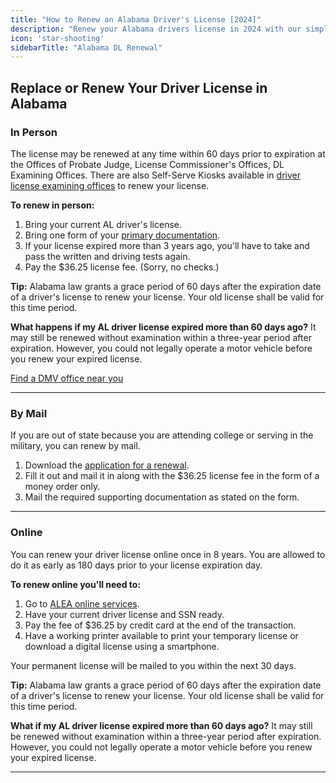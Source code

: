 ```yaml
---
title: "How to Renew an Alabama Driver's License [2024]"
description: "Renew your Alabama drivers license in 2024 with our simple, step-by-step guide. Find all the necessary requirements, forms, fees, and online renewal options to ensure a hassle-free experience. Stay legal and avoid fines - start your renewal process now!"
icon: 'star-shooting'
sidebarTitle: "Alabama DL Renewal"
---
```

## Replace or Renew Your Driver License in Alabama

### In Person

The license may be renewed at any time within 60 days prior to expiration at the Offices of Probate Judge, License Commissioner's Offices, DL Examining Offices. There are also Self-Serve Kiosks available in [driver license examining offices](https://driving-tests.org/dmv-near-me/alabama-dmv-office-locations/) to renew your license.

**To renew in person:**
1. Bring your current AL driver's license.
2. Bring one form of your [primary documentation](http://dps.alabama.gov/Home/wfContent.aspx?ID=30&PLH1=plhDriverLicense-DocumentRequirementsAndFees#ID).
3. If your license expired more than 3 years ago, you'll have to take and pass the written and driving tests again.
4. Pay the $36.25 license fee. (Sorry, no checks.)

<Info>**Tip:** Alabama law grants a grace period of 60 days after the expiration date of a driver's license to renew your license. Your old license shall be valid for this time period.</Info>

<Info>**What happens if my AL driver license expired more than 60 days ago?** It may still be renewed without examination within a three-year period after expiration. However, you could not legally operate a motor vehicle before you renew your expired license.</Info>

[Find a DMV office near you](https://driving-tests.org/dmv-near-me/)

---

### By Mail

If you are out of state because you are attending college or serving in the military, you can renew by mail.

1. Download the [application for a renewal](http://dps.alabama.gov/Documents/Forms/DuplicateLicenseRenewal.pdf).
2. Fill it out and mail it in along with the $36.25 license fee in the form of a money order only.
3. Mail the required supporting documentation as stated on the form.

---

### Online

You can renew your driver license online once in 8 years. You are allowed to do it as early as 180 days prior to your license expiration day.

**To renew online you'll need to:**
1. Go to [ALEA online services](https://www.alabamainteractive.org/dl_renewal/welcome.action).
2. Have your current driver license and SSN ready.
3. Pay the fee of $36.25 by credit card at the end of the transaction.
4. Have a working printer available to print your temporary license or download a digital license using a smartphone.

Your permanent license will be mailed to you within the next 30 days.

<Info>**Tip:** Alabama law grants a grace period of 60 days after the expiration date of a driver's license to renew your license. Your old license shall be valid for this time period.</Info>

<Info>**What if my AL driver license expired more than 60 days ago?** It may still be renewed without examination within a three-year period after expiration. However, you could not legally operate a motor vehicle before you renew your expired license.</Info>

---

<Snippet file="renewal-state-block.mdx" />